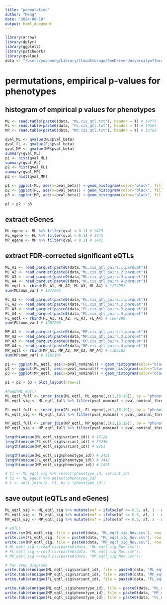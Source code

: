 ```yaml
---
title: "permutation"
author: "Meng"
date: "2024-06-10"
output: html_document
---
```


```r
library(arrow)
library(dplyr)
library(ggplot2)
library(patchwork)
library(qvalue)
data <- "/Users/yuanmeng/Library/CloudStorage/OneDrive-UniversityofToronto/Manuscripts/rumex_eqtl/eqtl/"
```


# permutations, empirical p-values for phenotypes

## histogram of empirical p values for phenotypes
```r
ML <- read.table(paste0(data, "ML.cis_qtl.txt"), header = T) # 14777
FL <- read.table(paste0(data, "FL.cis_qtl.txt"), header = T) # 14564
MP <- read.table(paste0(data, "MP.cis_qtl.txt"), header = T) # 13785

qval_ML <- qvalue(ML$pval_beta)
qval_FL <- qvalue(FL$pval_beta)
qval_MP <- qvalue(MP$pval_beta)
summary(qval_ML)
p1 <- hist(qval_ML)
summary(qval_FL)
p2 <- hist(qval_FL)
summary(qval_MP)
p3 <- hist(qval_MP)

p1 <- ggplot(ML, aes(x=pval_beta)) + geom_histogram(color="black", fill="white") + theme_classic() + xlab("p-value")+ggtitle("a")
p2 <- ggplot(FL, aes(x=pval_beta)) + geom_histogram(color="black", fill="white") + theme_classic()+ xlab("p-value")+ggtitle("b")
p3 <- ggplot(MP, aes(x=pval_beta)) + geom_histogram(color="black", fill="white") + theme_classic()+ xlab("p-value")+ggtitle("c")

p1 + p2 + p3 
```


## extract eGenes
```r
ML_egene <- ML %>% filter(qval < 0.1) # 2425
FL_egene <- FL %>% filter(qval < 0.1) # 3445
MP_egene <- MP %>% filter(qval < 0.1) # 1481
```


## extract FDR-corrected significant eQTLs
```r
ML_A1 <- read_parquet(paste0(data,"ML.cis_qtl_pairs.1.parquet"))
ML_A2 <- read_parquet(paste0(data,"ML.cis_qtl_pairs.2.parquet"))
ML_A3 <- read_parquet(paste0(data,"ML.cis_qtl_pairs.3.parquet"))
ML_A4 <- read_parquet(paste0(data,"ML.cis_qtl_pairs.4.parquet"))
ML_eqtl <- rbind(ML_A1, ML_A2, ML_A3, ML_A4) # 1272993
sum(ML$num_var) # 1272993

FL_A1 <- read_parquet(paste0(data,"FL.cis_qtl_pairs.1.parquet"))
FL_A2 <- read_parquet(paste0(data,"FL.cis_qtl_pairs.2.parquet"))
FL_A3 <- read_parquet(paste0(data,"FL.cis_qtl_pairs.3.parquet"))
FL_A4 <- read_parquet(paste0(data,"FL.cis_qtl_pairs.4.parquet"))
FL_eqtl <- rbind(FL_A1, FL_A2, FL_A3, FL_A4) # 1687298
sum(FL$num_var) # 1687298

MP_A1 <- read_parquet(paste0(data,"MP.cis_qtl_pairs.1.parquet"))
MP_A2 <- read_parquet(paste0(data,"MP.cis_qtl_pairs.2.parquet"))
MP_A3 <- read_parquet(paste0(data,"MP.cis_qtl_pairs.3.parquet"))
MP_A4 <- read_parquet(paste0(data,"MP.cis_qtl_pairs.4.parquet"))
MP_eqtl <- rbind(MP_A1, MP_A2, MP_A3, MP_A4) # 1182102
sum(MP$num_var) # 1182102
```

```r
p1 <- ggplot(ML_eqtl, aes(x=pval_nominal)) + geom_histogram(color="black", fill="white",binwidth = 0.01) + theme_classic() + xlab("p-value")+ggtitle("a")
p2 <- ggplot(FL_eqtl, aes(x=pval_nominal)) + geom_histogram(color="black", fill="white",binwidth = 0.01) + theme_classic()+ xlab("p-value")+ggtitle("b")
p3 <- ggplot(MP_eqtl, aes(x=pval_nominal)) + geom_histogram(color="black", fill="white",binwidth = 0.01) + theme_classic()+ xlab("p-value")+ggtitle("c")

p1 + p2 + p3 + plot_layout(nrow=3)
```

```r
#head(ML_eqtl)
ML_eqtl_full <- inner_join(ML_eqtl, ML_egene[,c(1,16:19)], by = "phenotype_id") # 262129
ML_eqtl_sig <- ML_eqtl_full %>% filter(pval_nominal < pval_nominal_threshold) # 16674

FL_eqtl_full <- inner_join(FL_eqtl, FL_egene[,c(1,16:19)], by = "phenotype_id") # 482765
FL_eqtl_sig <- FL_eqtl_full %>% filter(pval_nominal < pval_nominal_threshold) # 34238

MP_eqtl_full <- inner_join(MP_eqtl, MP_egene[,c(1,16:19)], by = "phenotype_id") # 159880
MP_eqtl_sig <- MP_eqtl_full %>% filter(pval_nominal < pval_nominal_threshold) # 9456

length(unique(ML_eqtl_sig$variant_id)) # 16124
length(unique(FL_eqtl_sig$variant_id)) # 33236
length(unique(MP_eqtl_sig$variant_id)) # 9251

length(unique(ML_eqtl_sig$phenotype_id)) # 2421
length(unique(FL_eqtl_sig$phenotype_id)) # 3442
length(unique(MP_eqtl_sig$phenotype_id)) # 1475

# t1 <- ML_eqtl_sig %>% select(phenotype_id, variant_id)
# t2 <- ML_egene %>% select(phenotype_id)
# t <- anti_join(t2, t1, by = "phenotype_id")
```

## save output (eQTLs and eGenes)
```r
ML_eqtl_sig <- ML_eqtl_sig %>% mutate(maf = ifelse(af <= 0.5, af, 1 - af))
FL_eqtl_sig <- FL_eqtl_sig %>% mutate(maf = ifelse(af <= 0.5, af, 1 - af))
MP_eqtl_sig <- MP_eqtl_sig %>% mutate(maf = ifelse(af <= 0.5, af, 1 - af))

# eQTLs
write.csv(ML_eqtl_sig, file = paste0(data, "ML_eqtl_sig_Nov.csv"), row.names = F, quote = F)
write.csv(FL_eqtl_sig, file = paste0(data, "FL_eqtl_sig_Nov.csv"), row.names = F, quote = F)
write.csv(MP_eqtl_sig, file = paste0(data, "MP_eqtl_sig_Nov.csv"), row.names = F, quote = F)
# ML_eqtl_sig <-read.csv(paste0(data, "ML_eqtl_sig_Nov.csv"))
# FL_eqtl_sig <-read.csv(paste0(data, "FL_eqtl_sig_Nov.csv"))
# MP_eqtl_sig <-read.csv(paste0(data, "MP_eqtl_sig_Nov.csv"))

# for Venn diagrams
write.table(unique(ML_eqtl_sig$variant_id), file = paste0(data, "ML_eqtl_Nov.txt"), row.names = F, quote = F, col.names = F)
write.table(unique(MP_eqtl_sig$variant_id), file = paste0(data, "MP_eqtl_Nov.txt"), row.names = F, quote = F, col.names = F)
write.table(unique(FL_eqtl_sig$variant_id), file = paste0(data, "FL_eqtl_Nov.txt"), row.names = F, quote = F, col.names = F)

write.table(unique(ML_eqtl_sig$phenotype_id), file = paste0(data, "ML_egene_eqtl.txt"), row.names = F, quote = F, col.names = F)
write.table(unique(MP_eqtl_sig$phenotype_id), file = paste0(data, "MP_egene_eqtl.txt"), row.names = F, quote = F, col.names = F)
write.table(unique(FL_eqtl_sig$phenotype_id), file = paste0(data, "FL_egene_eqtl.txt"), row.names = F, quote = F, col.names = F)
```





